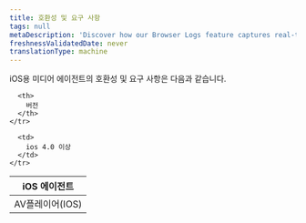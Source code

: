 ```yaml
---
title: 호환성 및 요구 사항
tags: null
metaDescription: 'Discover how our Browser Logs feature captures real-time browser console logs to enhance observability, simplify debugging, and improve user experience.'
freshnessValidatedDate: never
translationType: machine
---
```


iOS용 미디어 에이전트의 호환성 및 요구 사항은 다음과 같습니다.

<table>
  <thead>
    <tr>
      <th style={{width: "200px"}}>
        iOS 에이전트
      </th>

      <th>
        버전
      </th>
    </tr>
  </thead>

  <tbody>
    <tr>
      <td>
        AV플레이어(IOS)
      </td>

      <td>
        ios 4.0 이상
      </td>
    </tr>
  </tbody>
</table>